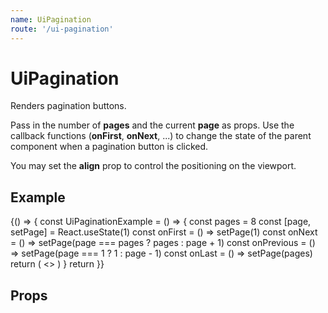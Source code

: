 ```yaml
---
name: UiPagination
route: '/ui-pagination'
---
```



# UiPagination

Renders pagination buttons.

Pass in the number of **pages** and the current **page** as props. Use the callback functions (**onFirst**, **onNext**, ...) to change the state of the parent component when a pagination button is clicked.

You may set the **align** prop to control the positioning on the viewport.

## Example

<Playground>
  {() => {
    const UiPaginationExample = () => {
      const pages = 8
      const [page, setPage] = React.useState(1)
      const onFirst = () => setPage(1)
      const onNext = () => setPage(page === pages ? pages : page + 1)
      const onPrevious = () => setPage(page === 1 ? 1 : page - 1)
      const onLast = () => setPage(pages)
      return (
        <>
          <UiPagination
            align="left"
            pages={pages}
            page={page}
            onFirst={onFirst}
            onNext={onNext}
            onPrevious={onPrevious}
            onLast={onLast}
          />
          <UiPagination
            align="centered"
            pages={pages}
            page={page}
            onFirst={onFirst}
            onNext={onNext}
            onPrevious={onPrevious}
            onLast={onLast}
          />
          <UiPagination
            align="right"
            pages={pages}
            page={page}
            onFirst={onFirst}
            onNext={onNext}
            onPrevious={onPrevious}
            onLast={onLast}
          />
        </>
      )
    }
    return <UiPaginationExample />
  }}
</Playground>

## Props

<Props of={UiPagination} />
